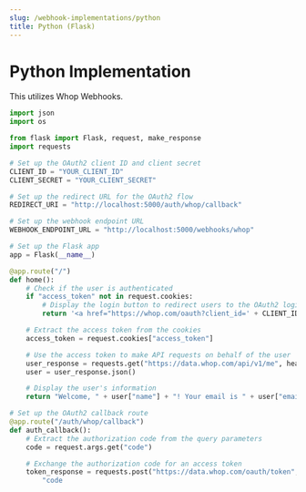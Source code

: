 ```yaml
---
slug: /webhook-implementations/python
title: Python (Flask)
---
```


# Python Implementation

This utilizes Whop Webhooks.

```python
import json
import os

from flask import Flask, request, make_response
import requests

# Set up the OAuth2 client ID and client secret
CLIENT_ID = "YOUR_CLIENT_ID"
CLIENT_SECRET = "YOUR_CLIENT_SECRET"

# Set up the redirect URL for the OAuth2 flow
REDIRECT_URI = "http://localhost:5000/auth/whop/callback"

# Set up the webhook endpoint URL
WEBHOOK_ENDPOINT_URL = "http://localhost:5000/webhooks/whop"

# Set up the Flask app
app = Flask(__name__)

@app.route("/")
def home():
    # Check if the user is authenticated
    if "access_token" not in request.cookies:
        # Display the login button to redirect users to the OAuth2 login page
        return '<a href="https://whop.com/oauth?client_id=' + CLIENT_ID + '&redirect_uri=' + REDIRECT_URI + '"><button>Login with Whop</button></a>'

    # Extract the access token from the cookies
    access_token = request.cookies["access_token"]

    # Use the access token to make API requests on behalf of the user
    user_response = requests.get("https://data.whop.com/api/v1/me", headers={"Authorization": "Bearer " + access_token})
    user = user_response.json()

    # Display the user's information
    return "Welcome, " + user["name"] + "! Your email is " + user["email"] + "."

# Set up the OAuth2 callback route
@app.route("/auth/whop/callback")
def auth_callback():
    # Extract the authorization code from the query parameters
    code = request.args.get("code")

    # Exchange the authorization code for an access token
    token_response = requests.post("https://data.whop.com/oauth/token", data={
        "code
```
